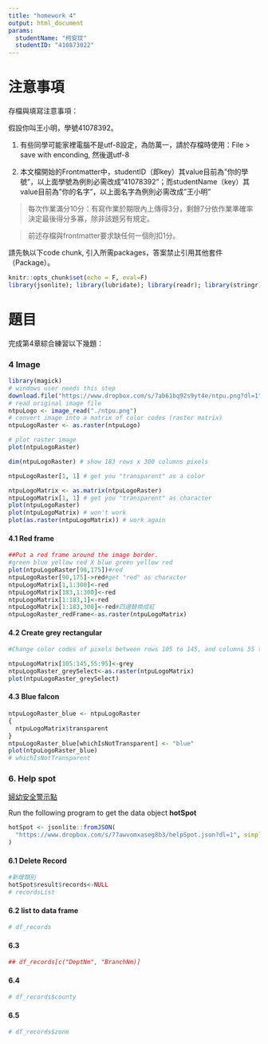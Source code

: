 ---
title: "homework 4"
output: html_document
params:
  studentName: "柯安玟"
  studentID: "410873022"
---

# 注意事項

存檔與填寫注意事項：

假設你叫王小明，學號41078392。

  1. 有些同學可能家裡電腦不是utf-8設定，為防萬一，請於存檔時使用：File > save with enconding, 然後選utf-8

  2. 本文檔開始的Frontmatter中，studentID（即key）其value目前為"你的學號"，以上面學號為例則必需改成"41078392"；而studentName（key）其value目前為"你的名字"，以上面名字為例則必需改成"王小明"
  
> 每次作業滿分10分：有寫作業於期限內上傳得3分，剩餘7分依作業準確率決定最後得分多寡，除非該題另有規定。

> 前述存檔與frontmatter要求缺任何一個則扣1分。

請先執以下code chunk, 引入所需packages，答案禁止引用其他套件（Package）。
```{r setup, include=FALSE}
knitr::opts_chunk$set(echo = F, eval=F)
library(jsonlite); library(lubridate); library(readr); library(stringr); library(purrr)
```

# 題目

完成第4章綜合練習以下幾題：

### 4 Image{-}

```{r data4}
library(magick)
# windows user needs this step
download.file("https://www.dropbox.com/s/7ab61bq92s9yt4e/ntpu.png?dl=1",destfile = "./ntpu.png",mode = "wb")
# read original image file
ntpuLogo <- image_read("./ntpu.png")
# convert image into a matrix of color codes (raster matrix)
ntpuLogoRaster <- as.raster(ntpuLogo)

# plot raster image
plot(ntpuLogoRaster)

```
```{r}
dim(ntpuLogoRaster) # show 183 rows x 300 columns pixels
```
```{r}
ntpuLogoRaster[1, 1] # get you "transparent" as a color

ntpuLogoMatrix <- as.matrix(ntpuLogoRaster)
ntpuLogoMatrix[1, 1] # get you "transparent" as character
plot(ntpuLogoRaster)
plot(ntpuLogoMatrix) # won't work
plot(as.raster(ntpuLogoMatrix)) # work again
```


#### 4.1 Red frame{-}


```{r ans41}
##Put a red frame around the image border.
#green blue yellow red X blue green yellow red
plot(ntpuLogoRaster[90,175])#red
ntpuLogoRaster[90,175]->red#get "red" as character
ntpuLogoMatrix[1,1:300]<-red
ntpuLogoMatrix[183,1:300]<-red
ntpuLogoMatrix[1:183,1]<-red
ntpuLogoMatrix[1:183,300]<-red#四邊替換成紅
ntpuLogoRaster_redFrame<-as.raster(ntpuLogoMatrix)
```
#### 4.2 Create grey rectangular{-}

``` {r ans42}
#Change color codes of pixels between rows 105 to 145, and columns 55 to 95 to “grey”,

ntpuLogoMatrix[105:145,55:95]<-grey
ntpuLogoRaster_greySelect<-as.raster(ntpuLogoMatrix)
plot(ntpuLogoRaster_greySelect)
```

#### 4.3 Blue falcon{-} 


```{r ans43}
ntpuLogoRaster_blue <- ntpuLogoRaster
{
  ntpuLogoMatrix$transparent
}
ntpuLogoRaster_blue[whichIsNotTransparent] <- "blue"
plot(ntpuLogoRaster_blue)
# whichIsNotTransparent
```

### 6. Help spot{-}
[婦幼安全警示點](https://data.gov.tw/dataset/6247)

Run the following program to get the data object **hotSpot**
```{r data6}
hotSpot <- jsonlite::fromJSON(
  "https://www.dropbox.com/s/77awvomxaseg8b3/helpSpot.json?dl=1", simplifyDataFrame = F
)
```

#### 6.1 Delete Record{-}

```{r ans61}
#新增類別
hotSpot$result$records<-NULL
# recordsList
```


#### 6.2 list to data frame{-}

```{r ans62}
# df_records
```

#### 6.3{-}
 

```{r ans63}
## df_records[c("DeptNm", "BranchNm)]
```

#### 6.4{-}

```{r ans64}
# df_records$county
```

#### 6.5{-}

```{r ans65}
# df_records$zone
```

